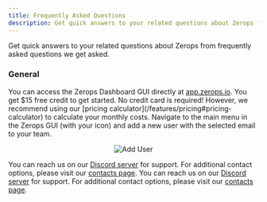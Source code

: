 ```yaml
---
title: Frequently Asked Questions
description: Get quick answers to your related questions about Zerops from frequently asked questions by people.
---
```



Get quick answers to your related questions about Zerops from frequently asked questions we get asked.

### General

<FAQ>
  <FAQItem question="Where can I find the Zerops Dashboard GUI?">
    You can access the Zerops Dashboard GUI directly at <a href="https://app.zerops.io">app.zerops.io</a>.
  </FAQItem>
  <FAQItem question="How much does it cost to get started?">
    You get $15 free credit to get started. No credit card is required! However, we recommend using our [pricing calculator](/features/pricing#pricing-calculator) to calculate your monthly costs.
  </FAQItem>
  <FAQItem question="How do I change my email?">
    Navigate to the main menu in the Zerops GUI (with your icon) and add a new user with the selected email to your team.
    <p align="center">
        <Image
        lightImage="/img/gui/add-user.webp"
        darkImage="/img/gui/add-user.webp"
        alt="Add User"
        />
    </p>
  </FAQItem>
  <FAQItem question="I have more questions. Where can I reach out to get help?">
    You can reach us on our <a href="https://docs.zerops.io/discord" target="_blank">Discord server</a> for support. For additional contact options, please visit our <a href="http://localhost:3001/help/contacts">contacts page</a>.
  </FAQItem>
  <FAQItem question="I have more questions. Where can I reach out to get help?">
    You can reach us on our <a href="https://docs.zerops.io/discord" target="_blank">Discord server</a> for support. For additional contact options, please visit our <a href="http://localhost:3001/help/contacts">contacts page</a>.
  </FAQItem>
</FAQ>
